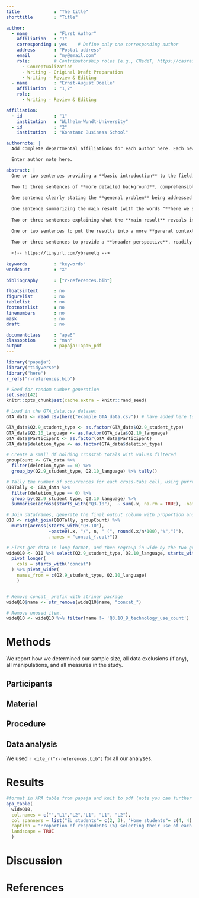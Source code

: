 ```yaml
---
title             : "The title"
shorttitle        : "Title"

author: 
  - name          : "First Author"
    affiliation   : "1"
    corresponding : yes    # Define only one corresponding author
    address       : "Postal address"
    email         : "my@email.com"
    role:         # Contributorship roles (e.g., CRediT, https://casrai.org/credit/)
      - Conceptualization
      - Writing - Original Draft Preparation
      - Writing - Review & Editing
  - name          : "Ernst-August Doelle"
    affiliation   : "1,2"
    role:
      - Writing - Review & Editing

affiliation:
  - id            : "1"
    institution   : "Wilhelm-Wundt-University"
  - id            : "2"
    institution   : "Konstanz Business School"

authornote: |
  Add complete departmental affiliations for each author here. Each new line herein must be indented, like this line.

  Enter author note here.

abstract: |
  One or two sentences providing a **basic introduction** to the field,  comprehensible to a scientist in any discipline.
  
  Two to three sentences of **more detailed background**, comprehensible  to scientists in related disciplines.
  
  One sentence clearly stating the **general problem** being addressed by  this particular study.
  
  One sentence summarizing the main result (with the words "**here we show**" or their equivalent).
  
  Two or three sentences explaining what the **main result** reveals in direct comparison to what was thought to be the case previously, or how the  main result adds to previous knowledge.
  
  One or two sentences to put the results into a more **general context**.
  
  Two or three sentences to provide a **broader perspective**, readily comprehensible to a scientist in any discipline.
  
  <!-- https://tinyurl.com/ybremelq -->
  
keywords          : "keywords"
wordcount         : "X"

bibliography      : ["r-references.bib"]

floatsintext      : no
figurelist        : no
tablelist         : no
footnotelist      : no
linenumbers       : no
mask              : no
draft             : no

documentclass     : "apa6"
classoption       : "man"
output            : papaja::apa6_pdf
---
```


```r
library("papaja")
library("tidyverse")
library("here")
r_refs("r-references.bib")
```

```r
# Seed for random number generation
set.seed(42)
knitr::opts_chunk$set(cache.extra = knitr::rand_seed)
```

```r
# Load in the GTA_data.csv dataset
GTA_data <- read_csv(here("example_GTA_data.csv")) # have added here to make relative path loading 
```

```r
GTA_data$Q2.9_student_type <- as.factor(GTA_data$Q2.9_student_type)
GTA_data$Q2.10_language <- as.factor(GTA_data$Q2.10_language)
GTA_data$Participant <- as.factor(GTA_data$Participant)
GTA_data$deletion_type <- as.factor(GTA_data$deletion_type)
```

```r
# Create a small df holding crosstab totals with values filtered
groupCount <- GTA_data %>% 
  filter(deletion_type == 0) %>% 
  group_by(Q2.9_student_type, Q2.10_language) %>% tally()

```

```r
# Tally the number of occurrences for each cross-tabs cell, using purrr style notation
Q10Tally <- GTA_data %>%
  filter(deletion_type == 0) %>% 
  group_by(Q2.9_student_type, Q2.10_language) %>%
  summarise(across(starts_with("Q3.10"),  ~ sum(.x, na.rm = TRUE), .names = "{.col}"))
```

```r
# Join dataframes, generate the final output column with proportion and percentage in brackets, with the prefix concat_, assign to new df called Q10
Q10 <- right_join(Q10Tally, groupCount) %>%
  mutate(across(starts_with("Q3.10"),
                ~paste0(.x, "/", n, " (", round(.x/n*100),"%",")"),
                .names = "concat_{.col}"))


```

```r
# First get data in long format, and then regroup in wide by the two grouping variables
wideQ10 <- Q10 %>% select(Q2.9_student_type, Q2.10_language, starts_with("concat")) %>%
  pivot_longer(
    cols = starts_with("concat")
  ) %>% pivot_wider(
    names_from = c(Q2.9_student_type, Q2.10_language)
    ) 


# Remove concat_ prefix with stringr package
wideQ10$name <- str_remove(wideQ10$name, "concat_")

# Remove unused item.
wideQ10 <- wideQ10 %>% filter(name != 'Q3.10_9_technology_use_count')
```

# Methods

We report how we determined our sample size, all data exclusions (if any), all manipulations, and all measures in the study. <!-- 21-word solution (Simmons, Nelson & Simonsohn, 2012; retrieved from http://ssrn.com/abstract=2160588) -->

## Participants

## Material

## Procedure

## Data analysis

We used `r cite_r("r-references.bib")` for all our analyses.

# Results

```r
#format in APA table from papaja and knit to pdf (note you can further format column alignment etc. following the vignette)
apa_table(
  wideQ10,
  col.names = c("","L1","L2","L1", "L1", "L2"),
  col_spanners = list("EU students"= c(2, 3), "Home students"= c(4, 4), "non-EU international students"= c(5, 6)),
  caption = "Proportion of respondents (%) selecting their use of each online technology type",
  landscape = TRUE
  )
```

# Discussion

\newpage

# References

```{=tex}
\begingroup
\setlength{\parindent}{-0.5in}
\setlength{\leftskip}{0.5in}
```
::: {#refs custom-style="Bibliography"}
:::

\endgroup
